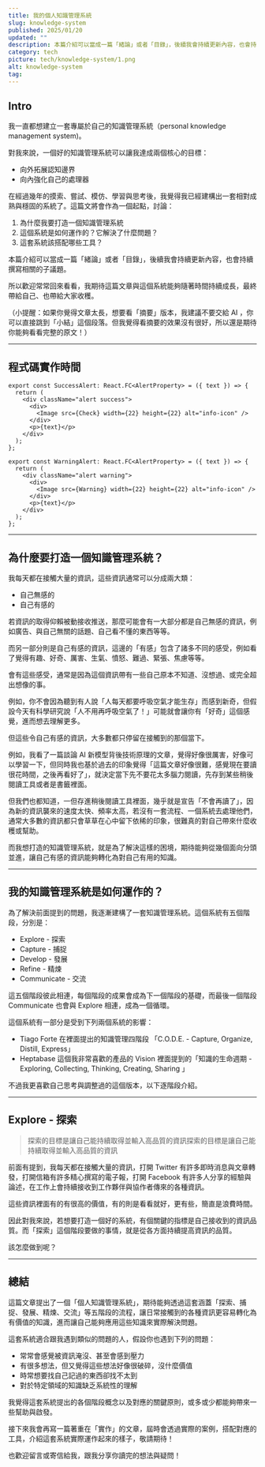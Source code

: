```yaml
---
title: 我的個人知識管理系統
slug: knowledge-system
published: 2025/01/20
updated: ""
description: 本篇介紹可以當成一篇「緒論」或者「目錄」，後續我會持續更新內容，也會持續撰寫相關的子議題。所以歡迎常常回來看看，我期待這篇文章與這個系統能夠隨著時間持續成長，最終帶給自己、也帶給大家收穫。
category: tech
picture: tech/knowledge-system/1.png
alt: knowledge-system
tag:
---
```


## Intro

我一直都想建立一套專屬於自己的知識管理系統（personal knowledge management system)。

對我來說，一個好的知識管理系統可以讓我達成兩個核心的目標：

- 向外拓展認知邊界
- 向內強化自己的處理器

在經過幾年的摸索、嘗試、模仿、學習與思考後，我覺得我已經建構出一套相對成熟與穩固的系統了。這篇文將會作為一個起點，討論：

1. 為什麼我要打造一個知識管理系統
2. 這個系統是如何運作的？它解決了什麼問題？
3. 這套系統該搭配哪些工具？

本篇介紹可以當成一篇「緒論」或者「目錄」，後續我會持續更新內容，也會持續撰寫相關的子議題。

所以歡迎常常回來看看，我期待這篇文章與這個系統能夠隨著時間持續成長，最終帶給自己、也帶給大家收穫。

（小提醒：如果你覺得文章太長，想要看「摘要」版本，我建議不要交給 AI ，你可以直接跳到「小結」這個段落。但我覺得看摘要的效果沒有很好，所以還是期待你能夠看看完整的原文！）

---

## 程式碼實作時間

```jsx:pages/index.tsx {1,3-5}
export const SuccessAlert: React.FC<AlertProperty> = ({ text }) => {
  return (
    <div className="alert success">
      <div>
        <Image src={Check} width={22} height={22} alt="info-icon" />
      </div>
      <p>{text}</p>
    </div>
  );
};

export const WarningAlert: React.FC<AlertProperty> = ({ text }) => {
  return (
    <div className="alert warning">
      <div>
        <Image src={Warning} width={22} height={22} alt="info-icon" />
      </div>
      <p>{text}</p>
    </div>
  );
};
```

---

## 為什麼要打造一個知識管理系統？

我每天都在接觸大量的資訊，這些資訊通常可以分成兩大類：

- 自己無感的
- 自己有感的

若資訊的取得仰賴被動接收推送，那麼可能會有一大部分都是自己無感的資訊，例如廣告、與自己無關的話題、自己看不懂的東西等等。

而另一部分則是自己有感的資訊，這邊的「有感」包含了諸多不同的感受，例如看了覺得有趣、好奇、厲害、生氣、憤怒、難過、緊張、焦慮等等。

會有這些感受，通常是因為這個資訊帶有一些自己原本不知道、沒想過、或完全超出想像的事。

例如，你不會因為聽到有人說「人每天都要呼吸空氣才能生存」而感到新奇，但假設今天有科學研究說「人不用再呼吸空氣了！」可能就會讓你有「好奇」這個感覺，進而想去理解更多。

但這些令自己有感的資訊，大多數都只停留在接觸到的那個當下。

例如，我看了一篇談論 AI 新模型背後技術原理的文章，覺得好像很厲害，好像可以學習一下，但同時我也基於過去的印象覺得「這篇文章好像很難，感覺現在要讀很花時間，之後再看好了」，就決定當下先不要花太多腦力閱讀，先存到某些稍後閱讀工具或者是書籤裡面。

但我們也都知道，一但存進稍後閱讀工具裡面，幾乎就是宣告「不會再讀了」，因為新的資訊襲來的速度太快、頻率太高，若沒有一套流程、一個系統去處理他們，通常大多數的資訊都只會草草在心中留下依稀的印象，很難真的對自己帶來什麼收穫或幫助。

而我想打造的知識管理系統，就是為了解決這樣的困境，期待能夠從幾個面向分頭並進，讓自己有感的資訊能夠轉化為對自己有用的知識。

---

## 我的知識管理系統是如何運作的？

為了解決前面提到的問題，我逐漸建構了一套知識管理系統。這個系統有五個階段，分別是：

- Explore - 探索
- Capture - 捕捉
- Develop - 發展
- Refine - 精煉
- Communicate - 交流

<BlogInsertImage path="tech/knowledge-system/loop.png" alt="222" />

這五個階段彼此相連，每個階段的成果會成為下一個階段的基礎，而最後一個階段 Communicate 也會與 Explore 相連，成為一個循環。

這個系統有一部分是受到下列兩個系統的影響：

- Tiago Forte 在<BlankLink text="The 4 Levels of Personal Knowledge Management" href="https://fortelabs.com/blog/the-4-levels-of-personal-knowledge-management/" />裡面提出的知識管理四階段 「C.O.D.E. - Capture, Organize, Distill, Express」
- Heptabase 這個我非常喜歡的產品的 Vision 裡面提到的「知識的生命週期 - Exploring, Collecting, Thinking, Creating, Sharing 」

不過我更喜歡自己思考與調整過的這個版本，以下逐階段介紹。

---

## Explore - 探索

> 探索的目標是讓自己能持續取得並輸入高品質的資訊探索的目標是讓自己能持續取得並輸入高品質的資訊

前面有提到，我每天都在接觸大量的資訊，打開 Twitter 有許多即時消息與文章轉發，打開信箱有許多精心撰寫的電子報，打開 Facebook 有許多人分享的經驗與論述，在工作上會持續接收到工作夥伴與協作者傳來的各種資訊。

這些資訊裡面有的有很高的價值，有的則是看看就好，更有些，簡直是浪費時間。

因此對我來說，若想要打造一個好的系統，有個關鍵的指標是自己接收到的資訊品質。而「探索」這個階段要做的事情，就是從各方面持續提高資訊的品質。

該怎麼做到呢？

<BlogInsertImage path="tech/knowledge-system/333.png" alt="333" />

---

## 總結

這篇文章提出了一個「個人知識管理系統」，期待能夠透過這套涵蓋「探索、捕捉、發展、精煉、交流」等五階段的流程，讓日常接觸到的各種資訊更容易轉化為有價值的知識，進而讓自己能夠應用這些知識來實際解決問題。

這套系統適合跟我遇到類似的問題的人，假設你也遇到下列的問題：

- 常常會感覺被資訊淹沒、甚至會感到壓力
- 有很多想法，但又覺得這些想法好像很破碎，沒什麼價值
- 時常想要找自己記過的東西卻找不太到
- 對於特定領域的知識缺乏系統性的理解

我覺得這套系統提出的各個階段概念以及對應的關鍵原則，或多或少都能夠帶來一些幫助與啟發。

接下來我會再寫一篇著重在「實作」的文章，屆時會透過實際的案例，搭配對應的工具，介紹這套系統實際運作起來的樣子，敬請期待！

也歡迎留言或寄信給我，跟我分享你讀完的想法與疑問！
